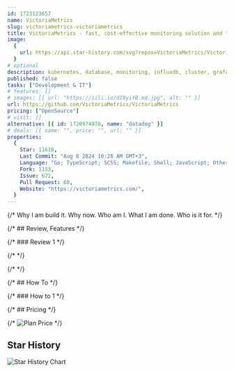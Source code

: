 ```yaml
---
id: 1723123657
name: VictoriaMetrics
slug: victoriametrics-victoriametrics
title: VictoriaMetrics - fast, cost-effective monitoring solution and time series database
image:
  {
    url: https://api.star-history.com/svg?repos=VictoriaMetrics/VictoriaMetrics,
  }
# optional
description: kubernetes, database, monitoring, influxdb, cluster, grafana, scalability, graphite, prometheus, opentsdb, k8s, tsdb, observability, promql, thanos,  ,
published: false
tasks: ["Development & IT"]
# features: []
# images: [{ url: "https://iili.io/dI8yiYB.md.jpg", alt: "" }]
url: https://github.com/VictoriaMetrics/VictoriaMetrics
pricing: ["OpenSource"]
# visit: []
alternative: [{ id: 1720974976, name: "datadog" }]
# deals: [{ name: "", price: "", url: "" }]
properties:
  {
    Star: 11616,
    Last Commit: "Aug 8 2024 10:28 AM GMT+3",
    Language: "Go; TypeScript; SCSS; Makefile; Shell; JavaScript; Other",
    Fork: 1153,
    Issue: 672,
    Pull Request: 60,
    Website: "https://victoriametrics.com/",
  }
---
```


{/* Why I am build it. Why now. Who am I. What I am done. Who is it for. */}

{/* ## Review, Features */}

{/* ### Review 1 */}

{/* <DetailYoutube videoId="" startTime={0} /> */}

{/* <Twitters ids=[] /> */}

{/* ## How To */}

{/* ### How to 1 */}

{/* ## Pricing */}

{/* <Img src="" alt="Plan Price" /> */}

## Star History

![Star History Chart](https://api.star-history.com/svg?repos=VictoriaMetrics/VictoriaMetrics)

